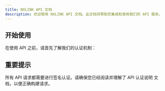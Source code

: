 ---
title: NXLINK API 文档
description: 欢迎使用 NXLINK API 文档。此文档将帮助您集成和使用我们的 API 服务。
---

## 开始使用

在使用 API 之前，请首先了解我们的认证机制：

<Cards>
  <I18nCard title="API 认证说明" href="/docs/aiagent/apiauth" />
  <I18nCard title="API 参考" href="/docs/api/index" />
</Cards>

## 重要提示

所有 API 请求都需要进行签名认证。请确保您已经阅读并理解了 <DynamicLink href="/[lang]/docs/aiagent/apiauth">API 认证说明</DynamicLink> 文档，以便正确构建请求。 